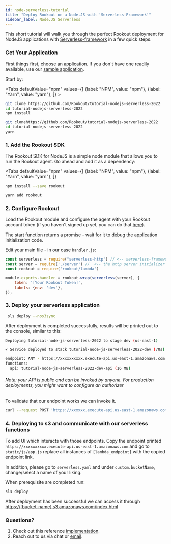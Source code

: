 ```yaml
---
id: node-serverless-tutorial
title: "Deploy Rookout on a Node.JS with 'Serverless-Framework'"
sidebar_label: Node.JS Serverless
---
```

This short tutorial will walk you through the perfect Rookout deployment for NodeJS applications with [Serverless-framework](https://www.serverless.com/) in a few quick steps.

### Get Your Application

First things first, choose an application.
If you don't have one readily available, use our [sample application](https://github.com/Rookout/tutorial-nodejs-serverless-2022).



Start by:

<Tabs
    defaultValue="npm"
    values={[
        {label: "NPM", value: "npm"},
        {label: "Yarn", value: "yarn"},
    ]}
    >
<TabItem value="npm">

```bash
git clone https://github.com/Rookout/tutorial-nodejs-serverless-2022
cd tutorial-nodejs-serverless-2022
npm install
```
</TabItem>
<TabItem value="yarn">

```bash
git clonehttps://github.com/Rookout/tutorial-nodejs-serverless-2022
cd tutorial-nodejs-serverless-2022
yarn
```
</TabItem>

</Tabs>

### 1. Add the Rookout SDK

The Rookout SDK for NodeJS is a simple node module that allows you to run the Rookout agent.
Go ahead and add it as a dependency:

<Tabs
    defaultValue="npm"
    values={[
        {label: "NPM", value: "npm"},
        {label: "Yarn", value: "yarn"},
    ]}
>
<TabItem value="npm">

```bash
npm install --save rookout
```
</TabItem>
<TabItem value="yarn">

```bash
yarn add rookout
```
</TabItem>

</Tabs>


### 2. Configure Rookout

Load the Rookout module and configure the agent with your Rookout account token (if you haven't signed up yet, you can do that [here](https://app.rookout.com/#mode=signUp)).

The start function returns a promise - wait for it to debug the application initialization code.

Edit your main file - in our case `handler.js`:

```javascript
const serverless = require("serverless-http") // <-- serverless-framework;
const server = require('./server') //  <-- the http server initializer ;
const rookout = require('rookout/lambda')

module.exports.handler = rookout.wrap(serverless(server), {
    token: '[Your Rookout Token]',
    labels: {env: 'dev'},
});

```

<div className="rookout-org-info" />


### 3. Deploy your serverless application

```bash
 sls deploy --nos3sync
```

After deployment is completed successfully, results will be printed out to the console, similar to this:

```bash
Deploying tutorial-node-js-serverless-2022 to stage dev (us-east-1)

✔ Service deployed to stack tutorial-node-js-serverless-2022-dev (70s)

endpoint: ANY - https://xxxxxxxxxx.execute-api.us-east-1.amazonaws.com  #  <-- The public endpoint
functions:
  api: tutorial-node-js-serverless-2022-dev-api (16 MB)
```
###### Note: your API is public and can be invoked by anyone. For production deployments, you might want to configure an authorizer

To validate that our endpoint works we can invoke it.
```bash
curl --request POST 'https://xxxxxx.execute-api.us-east-1.amazonaws.com/todos' --header 'Content-Type: application/json' --data-raw '{"title": "Buy Coffee", "order": 123}'
```


### 4. Deploying to s3 and communicate with our serverless functions

To add UI which interacts with those endpoints. Copy the endpoint printed `https://xxxxxxxxxx.execute-api.us-east-1.amazonaws.com` and go to `static/js/app.js` replace all instances of `[lambda_endpoint]` with the copied endpoint link.

In addition, please go to `serverless.yaml` and under `custom.bucketName`, change/select a name of your liking.


When prerequisite are completed run:
```bash
sls deploy
```

After deployment has been successful we can access it through [https://[bucket-name].s3.amazonaws.com/index.html](https://[bucket-name].s3.amazonaws.com/index.html)


### Questions?

1.  Check out this reference [implementation](https://github.com/Rookout/tutorial-nodejs-serverless-2022/compare/configure-rookout).
3.  Reach out to us via chat or [email](mailto:support@rookout.com).
